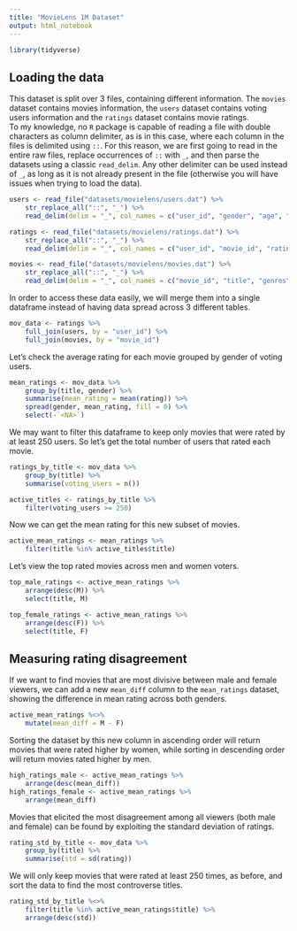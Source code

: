 ```yaml
---
title: "MovieLens 1M Dataset"
output: html_notebook
---
```


```r
library(tidyverse)
```

## Loading the data  

This dataset is split over 3 files, containing different information. The `movies` dataset contains movies information, the `users` dataset contains voting users information and the `ratings` dataset contains movie ratings.  
To my knowledge, no `R` package is capable of reading a file with double characters as column delimiter, as is in this case, where each column in the files is delimited using `::`. For this reason, we are first going to read in the entire raw files, replace occurrences of `::` with `_`, and then parse the datasets using a classic `read_delim`. Any other delimiter can be used instead of `_`, as long as it is not already present in the file (otherwise you will have issues when trying to load the data).  

```r
users <- read_file("datasets/movielens/users.dat") %>% 
    str_replace_all("::", "_") %>% 
    read_delim(delim = "_", col_names = c("user_id", "gender", "age", "occupation", "zip"))

ratings <- read_file("datasets/movielens/ratings.dat") %>% 
    str_replace_all("::", "_") %>% 
    read_delim(delim = "_", col_names = c("user_id", "movie_id", "rating", "timestamp"))

movies <- read_file("datasets/movielens/movies.dat") %>% 
    str_replace_all("::", "_") %>% 
    read_delim(delim = "_", col_names = c("movie_id", "title", "genres"))
```

In order to access these data easily, we will merge them into a single dataframe instead of having data spread across 3 different tables.  

```r
mov_data <- ratings %>% 
    full_join(users, by = "user_id") %>% 
    full_join(movies, by = "movie_id")
```

Let's check the average rating for each movie grouped by gender of voting users.  

```r
mean_ratings <- mov_data %>% 
    group_by(title, gender) %>% 
    summarise(mean_rating = mean(rating)) %>% 
    spread(gender, mean_rating, fill = 0) %>% 
    select(-`<NA>`)
```

We may want to filter this dataframe to keep only movies that were rated by at least 250 users. So let's get the total number of users that rated each movie.  

```r
ratings_by_title <- mov_data %>% 
    group_by(title) %>% 
    summarise(voting_users = n())
```

```r
active_titles <- ratings_by_title %>% 
    filter(voting_users >= 250)
```

Now we can get the mean rating for this new subset of movies.  

```r
active_mean_ratings <- mean_ratings %>% 
    filter(title %in% active_titles$title)
```

Let's view the top rated movies across men and women voters.  

```r
top_male_ratings <- active_mean_ratings %>% 
    arrange(desc(M)) %>% 
    select(title, M)
```

```r
top_female_ratings <- active_mean_ratings %>% 
    arrange(desc(F)) %>% 
    select(title, F)
```


## Measuring rating disagreement  

If we want to find movies that are most divisive between male and female viewers, we can add a new `mean_diff` column to the `mean_ratings` dataset, showing the difference in mean rating across both genders.  

```r
active_mean_ratings %<>%  
    mutate(mean_diff = M - F)
```

Sorting the dataset by this new column in ascending order will return movies that were rated higher by women, while sorting in descending order will return movies rated higher by men.  

```r
high_ratings_male <- active_mean_ratings %>% 
    arrange(desc(mean_diff))
high_ratings_female <- active_mean_ratings %>% 
    arrange(mean_diff)
```

Movies that elicited the most disagreement among all viewers (both male and female) can be found by exploiting the standard deviation of ratings.  

```r
rating_std_by_title <- mov_data %>% 
    group_by(title) %>% 
    summarise(std = sd(rating))
```

We will only keep movies that were rated at least 250 times, as before, and sort the data to find the most controverse titles.  

```r
rating_std_by_title %<>% 
    filter(title %in% active_mean_ratings$title) %>% 
    arrange(desc(std))
```

